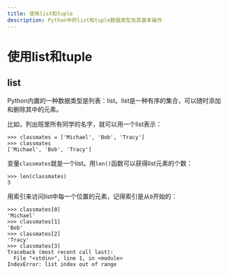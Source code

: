```yaml
---
title: 使用list和tuple
description: Python中的list和tuple数据类型及其基本操作
---
```


# 使用list和tuple

## list

Python内置的一种数据类型是列表：list。list是一种有序的集合，可以随时添加和删除其中的元素。

比如，列出班里所有同学的名字，就可以用一个list表示：

```
>>> classmates = ['Michael', 'Bob', 'Tracy']
>>> classmates
['Michael', 'Bob', 'Tracy']
```

变量`classmates`就是一个list。用`len()`函数可以获得list元素的个数：

```
>>> len(classmates)
3
```

用索引来访问list中每一个位置的元素，记得索引是从`0`开始的：

```
>>> classmates[0]
'Michael'
>>> classmates[1]
'Bob'
>>> classmates[2]
'Tracy'
>>> classmates[3]
Traceback (most recent call last):
  File "<stdin>", line 1, in <module>
IndexError: list index out of range
```
